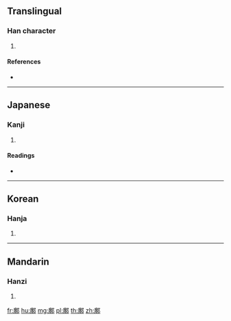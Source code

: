 {{character info/new}}
==Translingual==

===Han character===
{{Han char|rn=163|rad=邑|as=15|sn=18|four=|canj=IGNL}}

# {{defn|Han|sort=邑15}}

====References====
* {{Han ref|kx=1279.110|dkj=39718|dj=1778.150|hdz=63803.100|uh=913D|ud=37181}}

----

==Japanese==

===Kanji===
{{ja-kanji|grade=|rs=邑15}}

# {{defn|lang=ja|sort=邑15}}

====Readings====
* {{ja-readings|on=[[てん]] (ten), [[でん]] (den)|kun=[[たな]] (tana), [[みせ]] (mise)|nanori=}}

----

==Korean==

===Hanja===
{{ko-hanja|hangeul=전|eumhun=|rv=jeon|mr=chŏn|y=cen}}

# {{defn|lang=ko|sort=邑15}}

----

==Mandarin==

===Hanzi===
{{cmn-hanzi|pin=[[chán]] ([[chan2]]), [[dá]] ([[da2]])|wg=ch'an<sup>2</sup>, ta<sup>2</sup>}}

# {{defn|lang=cmn|sort=邑15}}

[[fr:鄽]]
[[hu:鄽]]
[[mg:鄽]]
[[pl:鄽]]
[[th:鄽]]
[[zh:鄽]]
